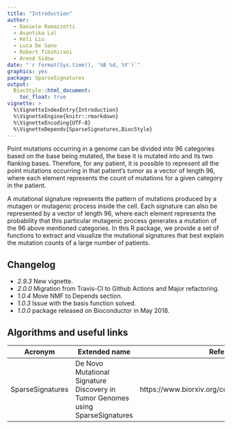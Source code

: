 ```yaml
---
title: "Introduction"
author: 
  - Daniele Ramazzotti
  - Avantika Lal
  - Keli Liu
  - Luca De Sano
  - Robert Tibshirani
  - Arend Sidow
date: "`r format(Sys.time(), '%B %d, %Y')`"
graphics: yes
package: SparseSignatures
output:
  BiocStyle::html_document:
    toc_float: true
vignette: >
  %\VignetteIndexEntry{Introduction}
  %\VignetteEngine{knitr::rmarkdown}
  %\VignetteEncoding{UTF-8}
  %\VignetteDepends{SparseSignatures,BiocStyle}
---
```


Point mutations occurring in a genome can be divided into 96 categories based on the base being mutated, the base it is mutated into and its two flanking bases. Therefore, for any patient, it is possible to represent all the point mutations occurring in that patient’s tumor as a vector of length 96, where each element represents the count of mutations for a given category in the patient. 

A mutational signature represents the pattern of mutations produced by a mutagen or mutagenic process inside the cell. Each signature can also be represented by a vector of length 96, where each element represents the probability that this particular mutagenic process generates a mutation of the 96 above mentioned categories. In this R package, we provide a set of functions to extract and visualize the mutational signatures that best explain the mutation counts of a large number of patients. 

## Changelog


- *2.9.3* New vignette. 
- *2.0.0* Migration from Travis-CI to Github Actions and Major refactoring. 
- *1.0.4* Move NMF to Depends section. 
- *1.0.3* Issue with the basis function solved. 
- *1.0.0* package released on Bioconductor in May 2018. 

## Algorithms and useful links


Acronym | Extended name | Reference 
-------|---------------|---------------
SparseSignatures | De Novo Mutational Signature Discovery in Tumor Genomes using SparseSignatures | https://www.biorxiv.org/content/10.1101/384834v3 
